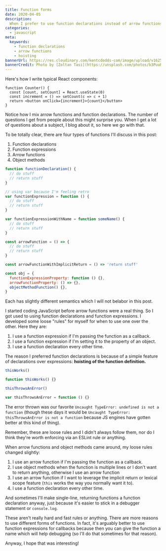 ```yaml
---
title: Function forms
date: 2020-04-05
description:
  When I prefer to use function declarations instead of arrow functions
categories:
  - javascript
meta:
  keywords:
    - function declarations
    - arrow functions
    - hoisting
bannerUrl: https://res.cloudinary.com/kentcdodds-com/image/upload/v1625032732/kentcdodds.com/content/blog/function-forms/banner.jpg
bannerCredit: Photo by [Zoltan Tasi](https://unsplash.com/photos/b3PuuRU8IPc)
---
```


Here's how I write typical React components:

```tsx
function Counter() {
  const [count, setCount] = React.useState(0)
  const increment = () => setCount(c => c + 1)
  return <button onClick={increment}>{count}</button>
}
```

Notice how I mix arrow functions and function declarations. The number of
questions I get from people about this might surprise you. When I get a lot of
questions about a subject, I blog about it, so here we go with that.

To be totally clear, there are four types of functions I'll discuss in this
post:

1. Function declarations
2. Function expressions
3. Arrow functions
4. Object methods

```js
function functionDeclaration() {
  // do stuff
  // return stuff
}

// using var because I'm feeling retro
var functionExpression = function () {
  // do stuff
  // return stuff
}

var functionExpressionWithName = function someName() {
  // do stuff
  // return stuff
}

const arrowFunction = () => {
  // do stuff
  // return stuff
}

const arrowFunctionWithImplicitReturn = () => 'return stuff'

const obj = {
  functionExpressionProperty: function () {},
  arrowFunctionProperty: () => {},
  objectMethodFunction() {},
}
```

Each has slightly different semantics which I will not belabor in this post.

I started coding JavaScript before arrow functions were a real thing. So I got
used to using function declarations and function expressions. I developed some
loose "rules" for myself for when to use one over the other. Here they are:

1. I use a function expression if I'm passing the function as a callback.
2. I use a function expression if I'm setting it to the property of an object.
3. I use a function declaration every other time.

The reason I preferred function declarations is because of a simple feature of
declarations over expressions: **hoisting of the function definition.**

```js
thisWorks()

function thisWorks() {}

thisThrowsAnError()

var thisThrowsAnError = function () {}
```

The error thrown was our favorite
`Uncaught TypeError: undefined is not a function` (though these days it would be
`Uncaught TypeError: thisThrowsAnError is not a function` because JS engines
have gotten better at this kind of thing).

Remember, these are loose rules and I didn't always follow them, nor do I think
they're worth enforcing via an ESLint rule or anything.

When arrow functions and object methods came around, my loose rules changed
slightly:

1. I use an arrow function if I'm passing the function as a callback.
2. I use object methods when the function is multiple lines or I don't want to
   return anything, otherwise I use an arrow function
3. I use an arrow function if I want to leverage the implicit return or lexical
   scope feature (`this` works the way you normally want it to).
4. I use a function declaration every other time.

And sometimes I'll make single-line, returning functions a function declaration
anyway, just because it's easier to stick in a debugger statement or
`console.log`.

These aren't really hard and fast rules or anything. There are more reasons to
use different forms of functions. In fact, it's arguably better to use function
expressions for callbacks because then you can give the function a name which
will help debugging (so I'll do that sometimes for that reason).

Anyway, I hope that was interesting!
